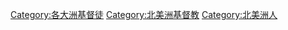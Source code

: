 [[Category:各大洲基督徒|Category:各大洲基督徒]]
[[Category:北美洲基督教|Category:北美洲基督教]]
[[Category:北美洲人|Category:北美洲人]]